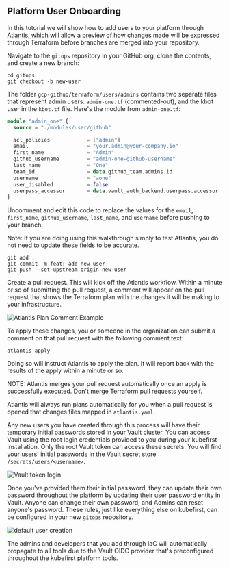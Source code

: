 ## Platform User Onboarding

In this tutorial we will show how to add users to your platform through [Atlantis](https://www.runatlantis.io/), which will allow a preview of how changes made will be expressed through Terraform before branches are merged into your repository.

Navigate to the `gitops` repository in your GitHub org, clone the contents, and create a new branch:

```shell
cd gitops
git checkout -b new-user
```

The folder `gcp-github/terraform/users/admins` contains two separate files that represent admin users: `admin-one.tf` (commented-out), and the kbot user in the `kbot.tf` file. Here's the module from `admin-one.tf`:

```terraform
module "admin_one" {
  source = "./modules/user/github"

  acl_policies            = ["admin"]
  email                   = "your.admin@your-company.io"
  first_name              = "Admin"
  github_username         = "admin-one-github-username"
  last_name               = "One"
  team_id                 = data.github_team.admins.id
  username                = "aone"
  user_disabled           = false
  userpass_accessor       = data.vault_auth_backend.userpass.accessor
}
```

Uncomment and edit this code to replace the values for the `email`, `first_name`, `github_username`, `last_name`, and `username` before pushing to your branch.

Note: If you are doing using this walkthrough simply to test Atlantis, you do not need to update these fields to be accurate.

```shell
git add .
git commit -m feat: add new user
git push --set-upstream origin new-user
```

Create a pull request. This will kick off the Atlantis workflow. Within a minute or so of submitting the pull request, a comment will appear on the pull request that shows the Terraform plan with the changes it will be making to your infrastructure.

![Atlantis Plan Comment Example](../../../img/common/github/atlantis-comments.png)

To apply these changes, you or someone in the organization can submit a comment on that pull request with the following comment text:

`atlantis apply`

Doing so will instruct Atlantis to apply the plan. It will report back with the results of the apply within a minute or so.

NOTE: Atlantis merges your pull request automatically once an apply is successfully executed. Don't merge Terraform pull requests yourself.

Atlantis will always run plans automatically for you when a pull request is opened that changes files mapped in `atlantis.yaml`.

Any new users you have created through this process will have their temporary initial passwords stored in your Vault cluster. You can access Vault using the root login credentials provided to you during your kubefirst installation. Only the root Vault token can access these secrets. You will find your users' initial passwords in the Vault secret store `/secrets/users/<username>`.

![Vault token login](../../../img/kubefirst/local/vault-token-login.png)

Once you've provided them their initial password, they can update their own password throughout the platform by updating their user password entity in Vault. Anyone can change their own password, and Admins can reset anyone's password. These rules, just like everything else on kubefirst, can be configured in your new `gitops` repository.

![default user creation](../../../img/kubefirst/local/default-user-creation.png)

The admins and developers that you add through IaC will automatically propagate to all tools due to the Vault OIDC provider that's preconfigured throughout the kubefirst platform tools.
